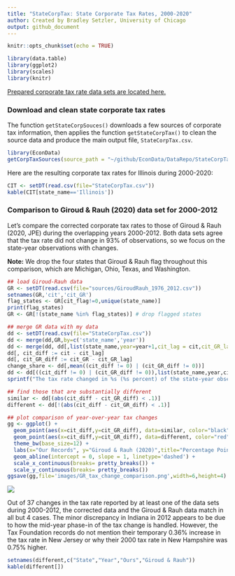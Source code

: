 ```yaml
---
title: "StateCorpTax: State Corporate Tax Rates, 2000-2020"
author: Created by Bradley Setzler, University of Chicago
output: github_document
---
```


```r
knitr::opts_chunk$set(echo = TRUE)
```



```r
library(data.table)
library(ggplot2)
library(scales)
library(knitr)
```



[Prepared corporate tax rate data sets are located here.](https://github.com/setzler/EconData/tree/master/DataRepo/StateCorpTax/)


### Download and clean state corporate tax rates

The function `getStateCorpSouces()` downloads a few sources of corporate tax information, then applies the function `getStateCorpTax()` to clean the source data and produce the main output file, `StateCorpTax.csv`.

```r
library(EconData)
getCorpTaxSources(source_path = "~/github/EconData/DataRepo/StateCorpTax/sources/")
```

Here are the resulting corporate tax rates for Illinois during 2000-2020:

```r

CIT <- setDT(read.csv(file="StateCorpTax.csv"))
kable(CIT[state_name=='Illinois'])


```





### Comparison to Giroud & Rauh (2020) data set for 2000-2012

Let's compare the corrected corporate tax rates to those of Giroud & Rauh (2020, JPE) during the overlapping years 2000-2012. Both data sets agree that the tax rate did not change in 93% of observations, so we focus on the state-year observations with changes.

**Note:** We drop the four states that Giroud & Rauh flag throughout this comparison, which are Michigan, Ohio, Texas, and Washington.


```r

## load Giroud-Rauh data
GR <- setDT(read.csv(file="sources/GiroudRauh_1976_2012.csv"))
setnames(GR,'cit','cit_GR')
flag_states <- GR[cit_flag!=0,unique(state_name)]
print(flag_states)
GR <- GR[!(state_name %in% flag_states)] # drop flagged states

## merge GR data with my data
dd <- setDT(read.csv(file="StateCorpTax.csv"))
dd <- merge(dd,GR,by=c('state_name','year'))
dd <- merge(dd, dd[,list(state_name,year=year+1,cit_lag = cit,cit_GR_lag = cit_GR)],by=c('state_name','year'))
dd[, cit_diff := cit - cit_lag]
dd[, cit_GR_diff := cit_GR - cit_GR_lag]
change_share <- dd[,mean((cit_diff != 0) | (cit_GR_diff != 0))]
dd <- dd[((cit_diff != 0) | (cit_GR_diff != 0)),list(state_name,year,cit_diff,cit_GR_diff)]
sprintf("The tax rate changed in %s (%s percent) of the state-year observations.",nrow(dd),round(change_share*100,1))

## find those that are substantially different
similar <- dd[(abs(cit_diff - cit_GR_diff) < .1)]
different <- dd[!(abs(cit_diff - cit_GR_diff) < .1)]

## plot comparison of year-over-year tax changes
gg <- ggplot() +
  geom_point(aes(x=cit_diff,y=cit_GR_diff), data=similar, color="black", size=3) +
  geom_point(aes(x=cit_diff,y=cit_GR_diff), data=different, color="red", size=3) +
  theme_bw(base_size=12) + 
  labs(x="Our Records", y="Giroud & Rauh (2020)",title="Percentage Point Change in State Corporate Tax Rates") +
  geom_abline(intercept = 0, slope = 1, linetype='dashed') +
  scale_x_continuous(breaks= pretty_breaks()) +
  scale_y_continuous(breaks= pretty_breaks())
ggsave(gg,file='images/GR_tax_change_comparison.png',width=6,height=4)

```

![](images/GR_tax_change_comparison.png)

Out of 37 changes in the tax rate reported by at least one of the data sets during 2000-2012, the corrected data and the Giroud & Rauh data match in all but 4 cases.  The minor discrepancy in Indiana in 2012 appears to be due to how the mid-year phase-in of the tax change is handled. However, the Tax Foundation records do not mention their temporary 0.36% increase in the tax rate in New Jersey or why their 2000 tax rate in New Hampshire was 0.75% higher.

```r

setnames(different,c("State","Year","Ours","Giroud & Rauh"))
kable(different[])

```

